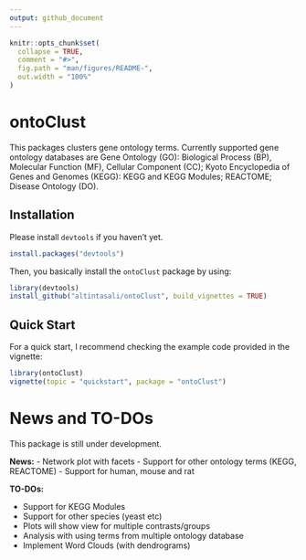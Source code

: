 ```yaml
---
output: github_document
---
```


<!-- README.md is generated from README.Rmd. Please edit that file -->

```r
knitr::opts_chunk$set(
  collapse = TRUE,
  comment = "#>",
  fig.path = "man/figures/README-",
  out.width = "100%"
)
```

# ontoClust

<!-- badges: start -->
<!-- badges: end -->

This packages clusters gene ontology terms. Currently supported gene ontology databases are 
    Gene Ontology (GO): Biological Process (BP), Molecular Function (MF), Cellular Component (CC);
    Kyoto Encyclopedia of Genes and Genomes (KEGG): KEGG and KEGG Modules;
    REACTOME;
    Disease Ontology (DO).
    

## Installation

Please install `devtools` if you haven't yet.
```r
install.packages("devtools")
```

Then, you basically install the `ontoClust` package by using:
```r
library(devtools)
install_github("altintasali/ontoClust", build_vignettes = TRUE)
```

## Quick Start

For a quick start, I recommend checking the example code provided in the vignette:

```r 
library(ontoClust)
vignette(topic = "quickstart", package = "ontoClust")
```

# News and TO-DOs

This package is still under development. 

**News:**
- Network plot with facets
- Support for other ontology terms (KEGG, REACTOME)
- Support for human, mouse and rat


**TO-DOs:**
 
- Support for KEGG Modules
- Support for other species (yeast etc)
- Plots will show view for multiple contrasts/groups
- Analysis with using terms from multiple ontology database
- Implement Word Clouds (with dendrograms)
